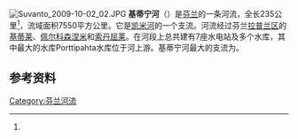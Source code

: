 [[File:Suvanto_2009-10-02_02.JPG|thumb]]
'''基蒂宁河'''（{{lang-fi|Kitinen}}）是[[芬兰|芬兰]]的一条河流，全长235公里<ref name="kitinen"/>，流域面积7550平方公里。它是[[凯米河|凯米河]]的一个支流。河流经过芬兰[[拉普兰区|拉普兰区]]的[[基蒂莱|基蒂莱]]、[[佩尔科森涅米|佩尔科森涅米]]和[[索丹屈莱|索丹屈莱]]。在河段上总共建有7座水电站及多个水库，其中最大的水库Porttipahta水库位于河上游。基蒂宁河最大的支流为{{le|卢伊罗河|Luiro}}。

==参考资料==
{{Reflist|30em|refs=
<ref name="kitinen">{{cite web | url = http://www.helsinki.fi/metsatieteet/varrio/tutkimus/Notes/notes12.html | title = Värriötunturit ja Kemin lähteet | author = Pohjonen, Veli | language = fi | publisher = Helsingin yliopisto | date = 2006-09-11 | accessdate = 2017-03-08 }}</ref>
}}

{{coord|67|08|N|27|29|E|display=title|region:FI_type:river_source:GNS-enwiki}}

[[Category:芬兰河流|Category:芬兰河流]]